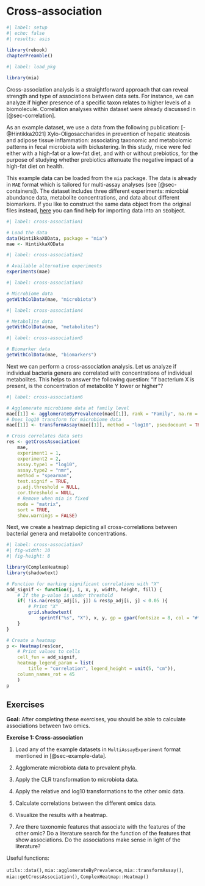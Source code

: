 # Cross-association {#sec-cross-correlation}

```r
#| label: setup
#| echo: false
#| results: asis
 
library(rebook)
chapterPreamble()
```

```r
#| label: load_pkg

library(mia)
```

Cross-association analysis is a straightforward approach that can
reveal strength and type of associations between data sets. For instance,
we can analyze if higher presence of a specific taxon relates to higher
levels of a biomolecule. Correlation analyses within dataset were already
discussed in [@sec-correlation].

As an example dataset, we use a data from the following publication:
[-@Hintikka2021] Xylo-Oligosaccharides in prevention of hepatic
steatosis and adipose tissue inflammation: associating taxonomic and
metabolomic patterns in fecal microbiota with biclustering.
In this study, mice were fed either with a high-fat or a low-fat diet,
and with or without prebiotics, for the purpose of studying whether prebiotics
attenuate the negative impact of a high-fat diet on health.

This example data can be loaded from the `mia` package. The data is
already in `MAE` format which is tailored for multi-assay analyses
(see [@sec-containers]). The dataset includes three different experiments:
microbial abundance data, metabolite concentrations, and data about
different biomarkers. If you like to construct the same data object from the
original files instead, [here]([@sec-loading-experimental-microbiome-data]) 
you can find help for importing data into an `SE`object.

```r
#| label: cross-association1

# Load the data
data(HintikkaXOData, package = "mia")
mae <- HintikkaXOData
```

```r
#| label: cross-association2

# Available alternative experiments
experiments(mae)
```

```r
#| label: cross-association3

# Microbiome data
getWithColData(mae, "microbiota")
```

```r
#| label: cross-association4

# Metabolite data
getWithColData(mae, "metabolites")
```

```r
#| label: cross-association5

# Biomarker data
getWithColData(mae, "biomarkers")
```

Next we can perform a cross-association analysis. Let us analyze if
individual bacteria genera are correlated with concentrations of
individual metabolites. This helps to answer the following question: "If
bacterium X is present, is the concentration of metabolite Y lower or higher"?

```r
#| label: cross-association6

# Agglomerate microbiome data at family level
mae[[1]] <- agglomerateByPrevalence(mae[[1]], rank = "Family", na.rm = TRUE)
# Does log10 transform for microbiome data
mae[[1]] <- transformAssay(mae[[1]], method = "log10", pseudocount = TRUE)

# Cross correlates data sets
res <- getCrossAssociation(
    mae,
    experiment1 = 1,
    experiment2 = 2,
    assay.type1 = "log10",
    assay.type2 = "nmr",
    method = "spearman",
    test.signif = TRUE,
    p.adj.threshold = NULL,
    cor.threshold = NULL,
    # Remove when mia is fixed
    mode = "matrix",
    sort = TRUE,
    show.warnings = FALSE)
```

Next, we create a heatmap depicting all cross-correlations between bacterial
genera and metabolite concentrations.

```r
#| label: cross-association7
#| fig-width: 10
#| fig-height: 8

library(ComplexHeatmap)
library(shadowtext)

# Function for marking significant correlations with "X"
add_signif <- function(j, i, x, y, width, height, fill) {
    # If the p-value is under threshold
    if( !is.na(res$p_adj[i, j]) & res$p_adj[i, j] < 0.05 ){
        # Print "X"
        grid.shadowtext(
            sprintf("%s", "X"), x, y, gp = gpar(fontsize = 8, col = "#f5f5f5"))
    }
}

# Create a heatmap
p <- Heatmap(res$cor,
    # Print values to cells
    cell_fun = add_signif,
    heatmap_legend_param = list(
        title = "correlation", legend_height = unit(5, "cm")),
    column_names_rot = 45
    )
p
```

::: {.callout-tip icon=false}
## Exercises

**Goal:** After completing these exercises, you should be able to calculate
associations between two omics.

**Exercise 1: Cross-association**

1. Load any of the example datasets in `MultiAssayExperiment` format mentioned
in [@sec-example-data].

2. Agglomerate microbiota data to prevalent phyla.

3. Apply the CLR transformation to microbiota data.

4. Apply the relative and log10 transformations to the other omic data.

5. Calculate correlations between the different omics data.

6. Visualize the results with a heatmap.

7. Are there taxonomic features that associate with the features of the other
omic? Do a literature search for the function of the features that show associations.
Do the associations make sense in light of the literature?

Useful functions:

`utils::data()`, `mia::agglomerateByPrevalence`, `mia::transformAssay()`,
`mia::getCrossAssociation()`, `ComplexHeatmap::Heatmap()`

:::

